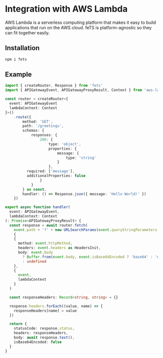 # Integration with AWS Lambda

AWS Lambda is a serverless computing platform that makes it easy to build applications that run on
the AWS cloud. feTS is platform-agnostic so they can fit together easily.

## Installation

```sh npm2yarn
npm i fets
```

## Example

```ts filename="fets.ts"
import { createRouter, Response } from 'fets'
import { APIGatewayEvent, APIGatewayProxyResult, Context } from 'aws-lambda'

const router = createRouter<{
  event: APIGatewayEvent
  lambdaContext: Context
}>()
    .route({
        method: 'GET',
        path: '/greetings',
        schemas: {
            responses: {
                200: {
                    type: 'object',
                    properties: {
                        message: {
                            type: 'string'
                        }
                    },
          required: ['message'],
          additionalProperties: false
                }
            }
        } as const,
        handler: () => Response.json({ message: 'Hello World!' })
    })

export async function handler(
  event: APIGatewayEvent,
  lambdaContext: Context
): Promise<APIGatewayProxyResult> {
  const response = await router.fetch(
    event.path + '?' + new URLSearchParams(event.queryStringParameters as Record<string, string> || {}).toString(),
    {
    {
      method: event.httpMethod,
      headers: event.headers as HeadersInit,
      body: event.body
        ? Buffer.from(event.body, event.isBase64Encoded ? 'base64' : 'utf8')
        : undefined
    },
    {
      event,
      lambdaContext
    }
  )

  const responseHeaders: Record<string, string> = {}

  response.headers.forEach((value, name) => {
    responseHeaders[name] = value
  })

  return {
    statusCode: response.status,
    headers: responseHeaders,
    body: await response.text(),
    isBase64Encoded: false
  }
}
```
